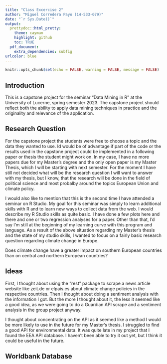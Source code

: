 ```yaml
---
title: "Class Excercise 2"
author: "Miguel Corredera Payo (14-533-079)"
date: "`r Sys.Date()`"
output:
  prettydoc::html_pretty:
    theme: cayman
    highlight: github
    toc: TRUE
  pdf_document:
    extra_dependencies: subfig
urlcolor: blue
---
```


```r
knitr::opts_chunk$set(echo = FALSE, warning = FALSE, message = FALSE)
```

## Introduction

This is a capstone project for the seminar "Data Mining in R" at the University of Lucerne, spring semester 2023. The capstone project should reflect both the ability to apply data mining techniques in practice and the originality and relevance of the application.

## Research Question

For the capstone project the students were free to choose a topic and the data they wanted to use. Id would be of advantage if part of the code or the results used in the capstone project could be implemented in a following paper or thesis the student might work on. In my case, I have no more papers due for my Master's degree and the only open paper is my Master Thesis, which I will be starting with next semester. For the moment I have still not decided what will be the research question I will want to answer with my thesis, but I know, that the research will be done in the field of political science and most probalby around the topics European Union and climate policy. 

I would also like to mention that this is the second time I have attended a seminar on R Studio. My goal for this seminar was simply to learn additional skills with R and to learn new ways to collect data from the web. I would describe my R Studio skills as quite basic. I have done a few plots here and there and one or two regression analyses for a paper. Other than that, I'd say I'm still at the beginning of my learning curve with this program and language. 
As a result of the above situation regarding my Master's thesis and the state of my studio skills, I wanted to focus on a fairly basic research question regarding climate change in Europe. 

Does climate change have a greater impact on southern European countries than on central and northern European countries?

## Ideas

First, I thought about using the "rest" package to scrape a news article website like zeit.de or elpais.es about climate change policies in the respective countries. Then I thought about doing a sentiment analysis with the information I got. But the more I thought about it, the less it seemed like a good idea, as we were going to do a Guardian API scrape and a sentiment analysis in the group project anyway. 

I thought about concentrating on the API as it seemed like a method I would be more likely to use in the future for my Master's thesis. I struggled to find a good API for environmental data. It was quite late in my project that I found the EEA API database. I haven't been able to try it out yet, but I think it could be useful in the future. 

## Worldbank Database



